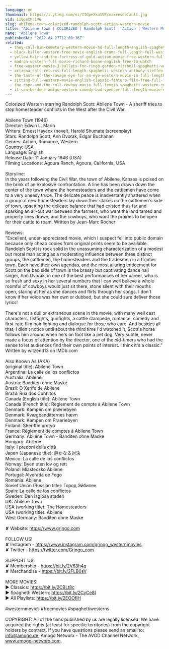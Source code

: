 ```yaml
---
language: en
thumbnail: https://i.ytimg.com/vi/IIGpeXka1VE/maxresdefault.jpg
vid: IIGpeXka1VE
slug: abilene-town-colorized-randolph-scott-action-western-movie
title: "Abilene Town | COLORIZED | Randolph Scott | Action | Western Movie"
name: "Abilene Town"
publishedAt: "2022-04-27T12:00:16Z"
related:
  - they-call-him-cemetery-western-movie-hd-full-length-english-spaghetti-western
  - black-killer-western-free-movie-english-drama-full-length-full-western-film
  - yellow-hair-and-the-fortress-of-gold-action-movie-free-western-full-length
  - madron-western-full-movie-richard-boone-english-free-to-watch
  - free-western-movie-3-bullets-for-ringo-gordon-mitchell-spaghetti-western-full-youtube-movie
  - arizona-colt-returns-full-length-spaghetti-western-anthony-steffen-cowboy-film-1970
  - the-taste-of-the-savage-eye-for-an-eye-western-movie-in-full-length-english-free-feature-film
  - sitting-bull-western-movie-english-classic-feature-film-free-full-flick-free-western-movies
  - the-rope-and-the-colt-cowboy-movie-full-length-spaghetti-western-english-free-full-westerns
  - it-can-be-done-amigo-western-comedy-bud-spencer-full-length-movie-english-free-full-movies
---
```


Colorized Western starring Randolph Scott: Abilene Town - A sheriff tries to stop homesteader conflicts in the West after the Civil War. <br />
<br />
Abilene Town (1946)<br />
Director: Edwin L. Marin<br />
Writers: Ernest Haycox (novel), Harold Shumate (screenplay)<br />
Stars: Randolph Scott, Ann Dvorak, Edgar Buchanan <br />
Genres: Action, Romance, Western <br />
Country: USA<br />
Language: English<br />
Release Date: 11 January 1946 (USA)<br />
Filming Locations: Agoura Ranch, Agoura, California, USA <br />
<br />
Storyline:<br />
In the years following the Civil War, the town of Abilene, Kansas is poised on the brink of an explosive confrontation. A line has been drawn down the center of the town where the homesteaders and the cattlemen have come to a very uneasy truce. The delicate peace is inadvertantly shattered when a group of new homesteaders lay down their stakes on the cattlemen's side of town, upsetting the delicate balance that had existed thus far and sparking an all-out war between the farmers, who want the land tamed and property lines drawn, and the cowboys, who want the prairies to be open for their cattle to roam. Written by Jean-Marc Rocher<br />
<br />
Reviews:<br />
"Excellent, under-appreciated movie, which I suspect fell into public domain because only cheap copies from original prints seem to be available. Randolph Scott is rock solid in the unassuming characterization of a modest but moral man acting as a moderating influence between three distinct groups, the cattlemen, the homesteaders and the tradesmen in a frontier town. Each have their own agendas, and the most alluring enticement for Scott on the bad side of town is the brassy but captivating dance hall singer, Ann Dvorak, in one of the best performances of her career, who is so fresh and sexy in her several numbers that I can well believe a whole roomful of cowboys would just sit there, stone silent with their mouths open, staring at her as she dances and flirts through her songs. I don't know if her voice was her own or dubbed, but she could sure deliver those lyrics!<br />
<br />
There's not a dull or extraneous scene in the movie, with many well cast characters, fistfights, gunfights, a cattle stampede, romance, comedy and first-rate film noir lighting and dialogue for those who care. And besides all that, I didn't notice until about the third time I'd watched it, Scott's horse follows him around when he's on foot like a pet dog. Very subtle, never made a focus of attention by the director, one of the old-timers who had the sense to let audiences find their own points of interest. I think it's a classic." Written by witzend13 on IMDb.com<br />
<br />
Also Known As (AKA)<br />
(original title): Abilene Town<br />
Argentina: La calle de los conflictos<br />
Australia: Abilene<br />
Austria: Banditen ohne Maske<br />
Brazil: O Xerife de Abilene<br />
Brazil: Rua dos Conflitos<br />
Canada (English title): Abilene Town<br />
Canada (French title): Règlement de compte à Abilene Town<br />
Denmark: Kampen om præriebyen<br />
Denmark: Kvægbanditternes hævn<br />
Denmark: Kampen om Praeriebyen<br />
Finland: Sheriffin urotyö<br />
France: Réglement de comptes à Abilene Town<br />
Germany: Abilene Town - Banditen ohne Maske<br />
Hungary: Abilene<br />
Italy: I predoni della città<br />
Japan (Japanese title): 静かなる対決<br />
Mexico: La calle de los conflictos<br />
Norway: Byen uten lov og rett<br />
Poland: Miasteczko Abilene<br />
Portugal: Alvorada de Fogo<br />
Romania: Abilene<br />
Soviet Union (Russian title): Город Эйбилен<br />
Spain: La calle de los conflictos<br />
Sweden: Den laglösa staden<br />
UK: Abilene Town<br />
USA (working title): The Homesteaders<br />
USA (working title): Abilene<br />
West Germany: Banditen ohne Maske<br />
<br />
✘ Website: https://www.grjngo.com<br />
<br />
FOLLOW US!<br />
✘ Instagram - https://www.instagram.com/grjngo_westernmovies<br />
✘ Twitter - https://twitter.com/Grjngo_com<br />
<br />
SUPPORT US!<br />
✘ Membership - https://bit.ly/2V63h4q<br />
✘ Merchandise - https://bit.ly/2FLB0sV<br />
<br />
MORE MOVIES! <br />
► Classics: https://bit.ly/2CBLt8c <br />
► Spaghetti Western: https://bit.ly/2CyCe8I <br />
► All Playlists: https://bit.ly/2EOOfIH <br />
<br />
#westernmovies #freemovies #spaghettiwesterns<br />
<br />
COPYRIGHT: All of the films published by us are legally licensed. We have acquired the rights (at least for specific territories) from the copyright holders by contract. If you have questions please send an email to: info@amogo.de, Amogo Networx - The AVOD Channel Network, www.amogo-networx.com.